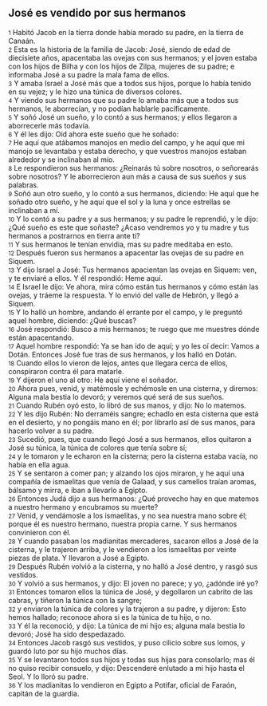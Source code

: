 == José es vendido por sus hermanos ==

{{anchor|1}} <small>1</small> Habitó Jacob en la tierra donde había morado su padre, en la tierra de Canaán.<br>
{{anchor|2}} <small>2</small> Esta es la historia de la familia de Jacob: José, siendo de edad de diecisiete años, apacentaba las ovejas con sus hermanos; y el joven estaba con los hijos de Bilha y con los hijos de Zilpa, mujeres de su padre; e informaba José a su padre la mala fama de ellos.<br>
{{anchor|3}} <small>3</small> Y amaba Israel a José más que a todos sus hijos, porque lo había tenido en su vejez; y le hizo una túnica de diversos colores.<br>
{{anchor|4}} <small>4</small> Y viendo sus hermanos que su padre lo amaba más que a todos sus hermanos, le aborrecían, y no podían hablarle pacíficamente.<br>
{{anchor|5}} <small>5</small> Y soñó José un sueño, y lo contó a sus hermanos; y ellos llegaron a aborrecerle más todavía.<br>
{{anchor|6}} <small>6</small> Y él les dijo: Oíd ahora este sueño que he soñado:<br>
{{anchor|7}} <small>7</small> He aquí que atábamos manojos en medio del campo, y he aquí que mi manojo se levantaba y estaba derecho, y que vuestros manojos estaban alrededor y se inclinaban al mío.<br>
{{anchor|8}} <small>8</small> Le respondieron sus hermanos: ¿Reinarás tú sobre nosotros, o señorearás sobre nosotros? Y le aborrecieron aun más a causa de sus sueños y sus palabras.<br>
{{anchor|9}} <small>9</small> Soñó aun otro sueño, y lo contó a sus hermanos, diciendo: He aquí que he soñado otro sueño, y he aquí que el sol y la luna y once estrellas se inclinaban a mí.<br>
{{anchor|10}} <small>10</small> Y lo contó a su padre y a sus hermanos; y su padre le reprendió, y le dijo: ¿Qué sueño es este que soñaste? ¿Acaso vendremos yo y tu madre y tus hermanos a postrarnos en tierra ante ti?<br>
{{anchor|11}} <small>11</small> Y sus hermanos le tenían envidia, mas su padre meditaba en esto.<br>
{{anchor|12}} <small>12</small> Después fueron sus hermanos a apacentar las ovejas de su padre en Siquem.<br>
{{anchor|13}} <small>13</small> Y dijo Israel a José: Tus hermanos apacientan las ovejas en Siquem: ven, y te enviaré a ellos. Y él respondió: Heme aquí.<br>
{{anchor|14}} <small>14</small> E Israel le dijo: Ve ahora, mira cómo están tus hermanos y cómo están las ovejas, y tráeme la respuesta. Y lo envió del valle de Hebrón, y llegó a Siquem.<br>
{{anchor|15}} <small>15</small> Y lo halló un hombre, andando él errante por el campo, y le preguntó aquel hombre, diciendo: ¿Qué buscas?<br>
{{anchor|16}} <small>16</small> José respondió: Busco a mis hermanos; te ruego que me muestres dónde están apacentando.<br>
{{anchor|17}} <small>17</small> Aquel hombre respondió: Ya se han ido de aquí; y yo les oí decir: Vamos a Dotán. Entonces José fue tras de sus hermanos, y los halló en Dotán.<br>
{{anchor|18}} <small>18</small> Cuando ellos lo vieron de lejos, antes que llegara cerca de ellos, conspiraron contra él para matarle.<br>
{{anchor|19}} <small>19</small> Y dijeron el uno al otro: He aquí viene el soñador.<br>
{{anchor|20}} <small>20</small> Ahora pues, venid, y matémosle y echémosle en una cisterna, y diremos: Alguna mala bestia lo devoró; y veremos qué será de sus sueños.<br>
{{anchor|21}} <small>21</small> Cuando Rubén oyó esto, lo libró de sus manos, y dijo: No lo matemos.<br>
{{anchor|22}} <small>22</small> Y les dijo Rubén: No derraméis sangre; echadlo en esta cisterna que está en el desierto, y no pongáis mano en él; por librarlo así de sus manos, para hacerlo volver a su padre.<br>
{{anchor|23}} <small>23</small> Sucedió, pues, que cuando llegó José a sus hermanos, ellos quitaron a José su túnica, la túnica de colores que tenía sobre sí;<br>
{{anchor|24}} <small>24</small> y le tomaron y le echaron en la cisterna; pero la cisterna estaba vacía, no había en ella agua.<br>
{{anchor|25}} <small>25</small> Y se sentaron a comer pan; y alzando los ojos miraron, y he aquí una compañía de ismaelitas que venía de Galaad, y sus camellos traían aromas, bálsamo y mirra, e iban a llevarlo a Egipto.<br>
{{anchor|26}} <small>26</small> Entonces Judá dijo a sus hermanos: ¿Qué provecho hay en que matemos a nuestro hermano y encubramos su muerte?<br>
{{anchor|27}} <small>27</small> Venid, y vendámosle a los ismaelitas, y no sea nuestra mano sobre él; porque él es nuestro hermano, nuestra propia carne. Y sus hermanos convinieron con él.<br>
{{anchor|28}} <small>28</small> Y cuando pasaban los madianitas mercaderes, sacaron ellos a José de la cisterna, y le trajeron arriba, y le vendieron a los ismaelitas por veinte piezas de plata. Y llevaron a José a Egipto.<br>
{{anchor|29}} <small>29</small> Después Rubén volvió a la cisterna, y no halló a José dentro, y rasgó sus vestidos.<br>
{{anchor|30}} <small>30</small> Y volvió a sus hermanos, y dijo: El joven no parece; y yo, ¿adónde iré yo?<br>
{{anchor|31}} <small>31</small> Entonces tomaron ellos la túnica de José, y degollaron un cabrito de las cabras, y tiñeron la túnica con la sangre;<br>
{{anchor|32}} <small>32</small> y enviaron la túnica de colores y la trajeron a su padre, y dijeron: Esto hemos hallado; reconoce ahora si es la túnica de tu hijo, o no.<br>
{{anchor|33}} <small>33</small> Y él la reconoció, y dijo: La túnica de mi hijo es; alguna mala bestia lo devoró; José ha sido despedazado.<br>
{{anchor|34}} <small>34</small> Entonces Jacob rasgó sus vestidos, y puso cilicio sobre sus lomos, y guardó luto por su hijo muchos días.<br>
{{anchor|35}} <small>35</small> Y se levantaron todos sus hijos y todas sus hijas para consolarlo; mas él no quiso recibir consuelo, y dijo: Descenderé enlutado a mi hijo hasta el Seol. Y lo lloró su padre.<br>
{{anchor|36}} <small>36</small> Y los madianitas lo vendieron en Egipto a Potifar, oficial de Faraón, capitán de la guardia.<br>
